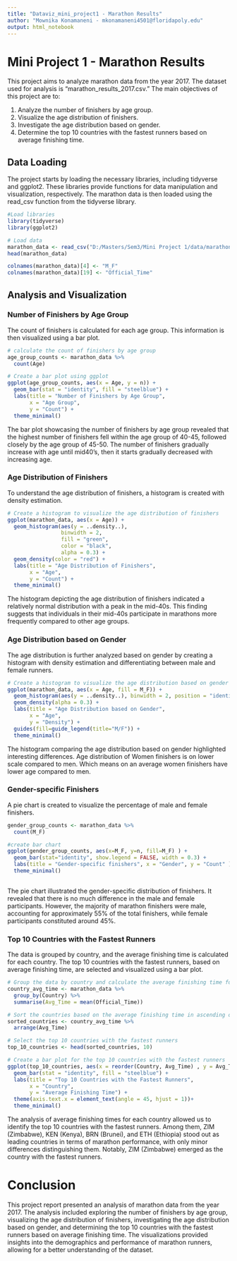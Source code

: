```yaml
---
title: "Dataviz_mini_project1 - Marathon Results"
author: "Mownika Konamaneni - mkonamaneni4501@floridapoly.edu"
output: html_notebook
---
```



# Mini Project 1 - Marathon Results
This project aims to analyze marathon data from the year 2017. The dataset used for analysis is "marathon_results_2017.csv." The main objectives of this project are to:

1. Analyze the number of finishers by age group.
2. Visualize the age distribution of finishers.
3. Investigate the age distribution based on gender.
4. Determine the top 10 countries with the fastest runners based on average finishing time.

## Data Loading
The project starts by loading the necessary libraries, including tidyverse and ggplot2. These libraries provide functions for data manipulation and visualization, respectively. The marathon data is then loaded using the read_csv function from the tidyverse library.

```r
#Load libraries
library(tidyverse)
library(ggplot2)

```

```r
# Load data
marathon_data <- read_csv("D:/Masters/Sem3/Mini Project 1/data/marathon_results_2017.csv")
head(marathon_data)
```



```r
colnames(marathon_data)[4] <- "M_F"
colnames(marathon_data)[19] <- "Official_Time"

```


## Analysis and Visualization
### Number of Finishers by Age Group

The count of finishers is calculated for each age group. This information is then visualized using a bar plot.

```r
# calculate the count of finishers by age group
age_group_counts <- marathon_data %>%
  count(Age)

# Create a bar plot using ggplot
ggplot(age_group_counts, aes(x = Age, y = n)) +
  geom_bar(stat = "identity", fill = "steelblue") +
  labs(title = "Number of Finishers by Age Group",
       x = "Age Group",
       y = "Count") +
  theme_minimal()
```

The bar plot showcasing the number of finishers by age group revealed that the highest number of finishers fell within the age group of 40-45, followed closely by the age group of 45-50. The number of finishers gradually increase with age until mid40's, then it starts gradually decreased with increasing age.

### Age Distribution of Finishers
To understand the age distribution of finishers, a histogram is created with density estimation.
```r
# Create a histogram to visualize the age distribution of finishers
ggplot(marathon_data, aes(x = Age)) +
  geom_histogram(aes(y = ..density..),
                 binwidth = 2, 
                 fill = "green", 
                 color = "black", 
                 alpha = 0.3) +
  geom_density(color = "red") +
  labs(title = "Age Distribution of Finishers",
       x = "Age",
       y = "Count") +
  theme_minimal()
```

The histogram depicting the age distribution of finishers indicated a relatively normal distribution with a peak in the mid-40s. This finding suggests that individuals in their mid-40s participate in marathons more frequently compared to other age groups.

### Age Distribution based on Gender
The age distribution is further analyzed based on gender by creating a histogram with density estimation and differentiating between male and female runners.

```r
# Create a histogram to visualize the age distribution based on gender
ggplot(marathon_data, aes(x = Age, fill = M_F)) +
  geom_histogram(aes(y = ..density..), binwidth = 2, position = "identity", alpha = 0.5 ) + 
  geom_density(alpha = 0.3) +
  labs(title = "Age Distribution based on Gender",
       x = "Age",
       y = "Density") +
  guides(fill=guide_legend(title="M/F")) +
  theme_minimal()
```

The histogram comparing the age distribution based on gender highlighted interesting differences. Age distribution of Women finishers is on lower scale compared to men. Which means on an average women finishers have lower age compared to men.  

### Gender-specific Finishers
A pie chart is created to visualize the percentage of male and female finishers.

```r

gender_group_counts <- marathon_data %>%
  count(M_F)

#create bar chart
ggplot(gender_group_counts, aes(x=M_F, y=n, fill=M_F) ) +
  geom_bar(stat="identity", show.legend = FALSE, width = 0.3) +
  labs(title = "Gender-specific finishers", x = "Gender", y = "Count" ) +
  theme_minimal()
  

```


The pie chart illustrated the gender-specific distribution of finishers. It revealed that there is no much difference in the male and female participants. However, the majority of marathon finishers were male, accounting for approximately 55% of the total finishers, while female participants constituted around 45%.
 
 
### Top 10 Countries with the Fastest Runners
The data is grouped by country, and the average finishing time is calculated for each country. The top 10 countries with the fastest runners, based on average finishing time, are selected and visualized using a bar plot.

```r
# Group the data by country and calculate the average finishing time for each country
country_avg_time <- marathon_data %>%
  group_by(Country) %>%
  summarise(Avg_Time = mean(Official_Time))

# Sort the countries based on the average finishing time in ascending order
sorted_countries <- country_avg_time %>%
  arrange(Avg_Time)

# Select the top 10 countries with the fastest runners
top_10_countries <- head(sorted_countries, 10)

# Create a bar plot for the top 10 countries with the fastest runners
ggplot(top_10_countries, aes(x = reorder(Country, Avg_Time) , y = Avg_Time )) +
  geom_bar(stat = "identity", fill = "steelblue") +
  labs(title = "Top 10 Countries with the Fastest Runners",
       x = "Country",
       y = "Average Finishing Time") +
  theme(axis.text.x = element_text(angle = 45, hjust = 1))+
  theme_minimal()
```



The analysis of average finishing times for each country allowed us to identify the top 10 countries with the fastest runners. Among them, ZIM (Zimbabwe), KEN (Kenya), BRN (Brunei), and ETH (Ethiopia) stood out as leading countries in terms of marathon performance, with only minor differences distinguishing them. Notably, ZIM (Zimbabwe) emerged as the country with the fastest runners.

# Conclusion

This project report presented an analysis of marathon data from the year 2017. The analysis included exploring the number of finishers by age group, visualizing the age distribution of finishers, investigating the age distribution based on gender, and determining the top 10 countries with the fastest runners based on average finishing time. The visualizations provided insights into the demographics and performance of marathon runners, allowing for a better understanding of the dataset.






















